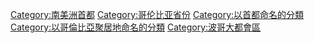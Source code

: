 {{Commons category|Bogotá}}
{{Cat main}}

{{DEFAULTSORT:Bogotá}}
[[Category:南美洲首都|Category:南美洲首都]]
[[Category:哥伦比亚省份|Category:哥伦比亚省份]]
[[Category:以首都命名的分類|Category:以首都命名的分類]]
[[Category:以哥倫比亞聚居地命名的分類|Category:以哥倫比亞聚居地命名的分類]]
[[Category:波哥大都會區|Category:波哥大都會區]]
